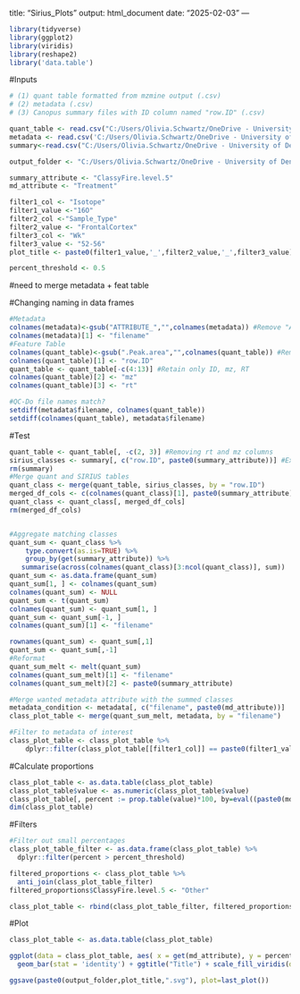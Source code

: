 
title: "Sirius_Plots"
output: html_document
date: "2025-02-03"
---

```r
library(tidyverse)
library(ggplot2)
library(viridis)
library(reshape2)
library('data.table')
```
#Inputs
```r
# (1) quant table formatted from mzmine output (.csv)
# (2) metadata (.csv)
# (3) Canopus summary files with ID column named "row.ID" (.csv)

quant_table <- read.csv("C:/Users/Olivia.Schwartz/OneDrive - University of Denver/DU/Aron Lab/Experiments/20250106_NAU_HILIC/mzmine/20250107_iimn_gnps_quant.csv", sep = ",")
metadata <- read.csv('C:/Users/Olivia.Schwartz/OneDrive - University of Denver/DU/Aron Lab/Experiments/20250106_NAU_HILIC/mzmine/20250106_NAU_HILIC_md.csv', header = T, check.names = F, sep = ",")
summary<-read.csv("C:/Users/Olivia.Schwartz/OneDrive - University of Denver/DU/Aron Lab/Experiments/20250106_NAU_HILIC/mzmine/canopus_formula_summary.csv", header = TRUE)

output_folder <- "C:/Users/Olivia.Schwartz/OneDrive - University of Denver/DU/Aron Lab/Experiments/20250106_NAU_HILIC/mzmine/"

summary_attribute <- "ClassyFire.level.5"
md_attribute <- "Treatment"

filter1_col <- "Isotope"
filter1_value <-"16O"
filter2_col <-"Sample_Type"
filter2_value <- "FrontalCortex"
filter3_col <- "Wk"
filter3_value <- "52-56"
plot_title <- paste0(filter1_value,'_',filter2_value,'_',filter3_value)

percent_threshold <- 0.5
```

#need to merge metadata + feat table

#Changing naming in data frames
```r
#Metadata
colnames(metadata)<-gsub("ATTRIBUTE_","",colnames(metadata)) #Remove "ATTRIBUTE_"
colnames(metadata)[1] <- "filename"
#Feature Table
colnames(quant_table)<-gsub(".Peak.area","",colnames(quant_table)) #Remove ".Peak.area." 
colnames(quant_table)[1] <- "row.ID"
quant_table <- quant_table[-c(4:13)] #Retain only ID, mz, RT
colnames(quant_table)[2] <- "mz"
colnames(quant_table)[3] <- "rt"

#QC-Do file names match?
setdiff(metadata$filename, colnames(quant_table))
setdiff(colnames(quant_table), metadata$filename)
```
#Test
```r
quant_table <- quant_table[, -c(2, 3)] #Removing rt and mz columns
sirius_classes <- summary[, c("row.ID", paste0(summary_attribute))] #Extract only the wanted attribute and IDs from SIRIUS table
rm(summary)
#Merge quant and SIRIUS tables
quant_class <- merge(quant_table, sirius_classes, by = "row.ID")
merged_df_cols <- c(colnames(quant_class)[1], paste0(summary_attribute), colnames(quant_class)[2:ncol(quant_table)])
quant_class <- quant_class[, merged_df_cols]
rm(merged_df_cols)


#Aggregate matching classes
quant_sum <- quant_class %>% 
    type.convert(as.is=TRUE) %>% 
    group_by(get(summary_attribute)) %>% 
   summarise(across(colnames(quant_class)[3:ncol(quant_class)], sum))
quant_sum <- as.data.frame(quant_sum)
quant_sum[1, ] <- colnames(quant_sum)
colnames(quant_sum) <- NULL
quant_sum <- t(quant_sum)
colnames(quant_sum) <- quant_sum[1, ]
quant_sum <- quant_sum[-1, ]
colnames(quant_sum)[1] <- "filename"

rownames(quant_sum) <- quant_sum[,1]
quant_sum <- quant_sum[,-1]
#Reformat
quant_sum_melt <- melt(quant_sum)
colnames(quant_sum_melt)[1] <- "filename"
colnames(quant_sum_melt)[2] <- paste0(summary_attribute)

#Merge wanted metadata attribute with the summed classes
metadata_condition <- metadata[, c("filename", paste0(md_attribute))]
class_plot_table <- merge(quant_sum_melt, metadata, by = "filename")

#Filter to metadata of interest
class_plot_table <- class_plot_table %>%
    dplyr::filter(class_plot_table[[filter1_col]] == paste0(filter1_value) & class_plot_table[[filter2_col]] == paste0(filter2_value) & class_plot_table[[filter3_col]] == paste0(filter3_value))

```

#Calculate proportions
```r
class_plot_table <- as.data.table(class_plot_table)
class_plot_table$value <- as.numeric(class_plot_table$value)
class_plot_table[, percent := prop.table(value)*100, by=eval((paste0(md_attribute)))]
dim(class_plot_table)
```

#Filters
```r
#Filter out small percentages
class_plot_table_filter <- as.data.frame(class_plot_table) %>%
  dplyr::filter(percent > percent_threshold)

filtered_proportions <- class_plot_table %>%
  anti_join(class_plot_table_filter)
filtered_proportions$ClassyFire.level.5 <- "Other"

class_plot_table <- rbind(class_plot_table_filter, filtered_proportions)
```

#Plot
```r
class_plot_table <- as.data.table(class_plot_table)

ggplot(data = class_plot_table, aes( x = get(md_attribute), y = percent, fill = get(summary_attribute), label = value )) + 
  geom_bar(stat = 'identity') + ggtitle("Title") + scale_fill_viridis(discrete = TRUE, option = "viridis") + labs(x=paste0(md_attribute),title = paste0(plot_title))

ggsave(paste0(output_folder,plot_title,".svg"), plot=last_plot())

```


